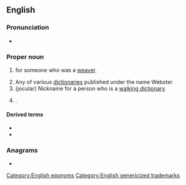 {{also|webster}}
{{selfref|For the guide to Webster's dictionaries in Wiktionary, see [[Wiktionary:Webster]].}}
==English==
{{wikipedia}}

===Pronunciation===
* {{a|US}} {{IPA|en|/ˈwɛbstɚ/}}

===Proper noun===
{{en-proper noun|~|s}}

# {{surname|en|A=An English occupational|from=occupations|dot=}} for someone who was a [[weaver]].
# Any of various [[dictionary|dictionaries]] published under the name Webster.
# (jocular) Nickname for a person who is a [[walking dictionary]]
# {{place|en|small city|s/South Dakota|c/USA|;|county seat|co/Day County}}.

====Derived terms====
* {{l|en|Webster County}}
* {{l|en|Webster Parish}}

===Anagrams===
* {{anagrams|en|a=beerstw|bestrew|brewest}}

[[Category:English eponyms]]
[[Category:English genericized trademarks]]